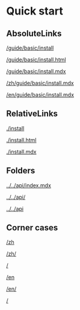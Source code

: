 # Quick start

## AbsoluteLinks

[/guide/basic/install](/guide/basic/install)

[/guide/basic/install.html](/guide/basic/install.html)

[/guide/basic/install.mdx](/guide/basic/install.mdx)

[/zh/guide/basic/install.mdx](/zh/guide/basic/install.mdx)

[/en/guide/basic/install.mdx](/en/guide/basic/install.mdx)

## RelativeLinks

[./install](./install)

[./install.html](./install.html)

[./install.mdx](./install.mdx)

## Folders

[../../api/index.mdx](../../api/index.mdx)

[../../api/](../../api/)

[../../api](../../api)

## Corner cases

[/zh](/zh)

[/zh/](/zh/)

[/](/)

[/en](/en)

[/en/](/en/)

[/](/)
